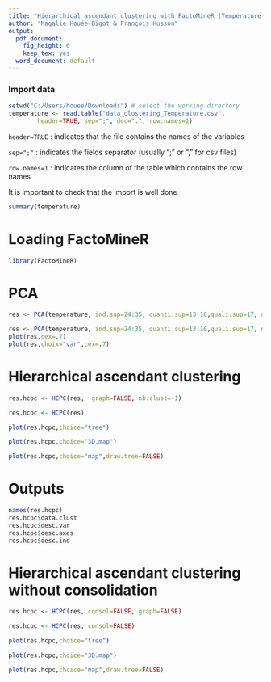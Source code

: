 ```yaml
---
title: "Hierarchical ascendant clustering with FactoMineR (Temperature example)"
author: "Magalie Houée-Bigot & François Husson"
output:
  pdf_document:
    fig_height: 6
    keep_tex: yes
  word_document: default
---
```




### Import data 
```r
setwd("C:/Users/houee/Downloads") # select the working directory 
temperature <- read.table("data_clustering_Temperature.csv",
        header=TRUE, sep=";", dec=".", row.names=1)
```

```header=TRUE``` : indicates that the file contains the names of the variables

```sep=";"``` : indicates the fields separator (usually ";" or "," for csv files)

```row.names=1``` : indicates the column of the table which contains the row names

It is important to check that the import is well done


```r
summary(temperature)
```

# Loading FactoMineR
```r
library(FactoMineR)
```

# PCA
```r
res <- PCA(temperature, ind.sup=24:35, quanti.sup=13:16,quali.sup=17, ncp=8)
```
```r
res <- PCA(temperature, ind.sup=24:35, quanti.sup=13:16,quali.sup=17, ncp=8,graph=FALSE)
plot(res,cex=.7)
plot(res,choix="var",cex=.7)
```

# Hierarchical ascendant clustering
```r
res.hcpc <- HCPC(res,  graph=FALSE, nb.clust=-1)
```

```r
res.hcpc <- HCPC(res)
```

```r
plot(res.hcpc,choice="tree")
```
```r
plot(res.hcpc,choice="3D.map")
```
```r
plot(res.hcpc,choice="map",draw.tree=FALSE)
```

# Outputs
```r
names(res.hcpc)
res.hcpc$data.clust
res.hcpc$desc.var
res.hcpc$desc.axes
res.hcpc$desc.ind
```

# Hierarchical ascendant clustering without consolidation
```r
res.hcpc <- HCPC(res, consol=FALSE, graph=FALSE)
```

```r
res.hcpc <- HCPC(res, consol=FALSE)
```

```r
plot(res.hcpc,choice="tree")
```
```r
plot(res.hcpc,choice="3D.map")
```
```r
plot(res.hcpc,choice="map",draw.tree=FALSE)
```
